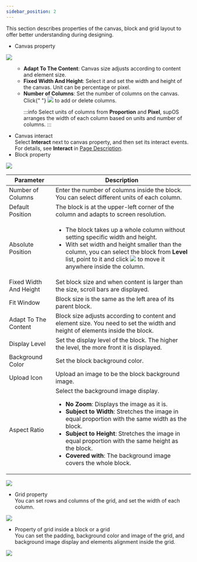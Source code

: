 ```yaml
---
sidebar_position: 2
---
```


This section describes properties of the canvas, block and grid layout
        to offer better understanding during designing.
- Canvas property

<img src="https://wordpressfreezonex.oss-accelerate.aliyuncs.com/appDesign/34.png"/>

<ul>
<ul>
  <li>
    <strong>Adapt To The Content</strong>: Canvas
    size adjusts according to content and element size.
  </li>
  <li>
    <strong>Fixed Width And Height</strong>: Select
    it and set the width and height of the canvas. Unit can be
    percentage or pixel.
  </li>
  <li>
    <strong>Number of Columns</strong>: Set the
    number of columns on the canvas. Click{" "}
    <img src="https://wordpressfreezonex.oss-accelerate.aliyuncs.com/appDesign/35.png"/> to add or delete columns.

:::info
Select units of columns from <strong>Proportion</strong> and <strong>Pixel</strong>, supOS arranges the width of each column based on units and number of columns.
:::

</li>
</ul>
</ul>

- Canvas interact<br/>
Select <strong>Interact</strong> next to canvas property, and then set its interact events. For details, see <strong>Interact</strong> in <a href="../Free Layout/Page Description"> Page Description</a>.
- Block property

<img src="https://wordpressfreezonex.oss-accelerate.aliyuncs.com/appDesign/36.png"/>

<table>
  <colgroup>
    <col style={{ width: "30.48780487804878%" }} />
    <col style={{ width: "69.51219512195121%" }} />
  </colgroup>
  <thead>
    <tr>
      <th>
        Parameter
      </th>
      <th>
        Description
      </th>
    </tr>
  </thead>
  <tbody>
    <tr>
      <td>
        Number of Columns
      </td>
      <td>
        Enter the number of columns inside the block. You can select
        different units of each column.
      </td>
    </tr>
    <tr>
      <td>
        Default Position
      </td>
      <td>
        The block is at the upper-left corner of the column and adapts
        to screen resolution.
      </td>
    </tr>
    <tr>
      <td>
        Absolute Position
      </td>
      <td>
        <ul>
<li>
  The block takes up a whole column without setting specific
  width and height.
</li>
<li>
  With set width and height smaller than the column, you can
  select the block from <strong>Level</strong> list, point to it
  and click <img src="https://wordpressfreezonex.oss-accelerate.aliyuncs.com/appDesign/39.png"/> to move it anywhere inside the column.
</li>
        </ul>
      </td>
    </tr>
    <tr>
      <td>
        Fixed Width And Height
      </td>
      <td>
        Set block size and when content is larger than the size,
        scroll bars are displayed.
      </td>
    </tr>
    <tr>
      <td>
        Fit Window
      </td>
      <td>
        Block size is the same as the left area of its parent block.
      </td>
    </tr>
    <tr>
      <td>
        Adapt To The Content
      </td>
      <td>
        Block size adjusts according to content and element size. You
        need to set the width and height of elements inside the block.
      </td>
    </tr>
    <tr>
      <td>
        Display Level
      </td>
      <td>
        Set the display level of the block. The higher the level, the
        more front it is displayed.
      </td>
    </tr>
    <tr>
      <td>
        Background Color
      </td>
      <td>
        Set the block background color.
      </td>
    </tr>
    <tr>
      <td>
        Upload Icon
      </td>
      <td>
        Upload an image to be the block background image.
      </td>
    </tr>
    <tr>
      <td>
        Aspect Ratio
      </td>
      <td>
        Select the background image display.
        <ul>
<li>
  <strong>No Zoom</strong>: Displays the
  image as it is.
</li>
<li>
  <strong>Subject to Width</strong>:
  Stretches the image in equal proportion with the same
  width as the block.
</li>
<li>
  <strong>Subject to Height</strong>:
  Stretches the image in equal proportion with the same
  height as the block.
</li>
<li>
  <strong>Covered with</strong>: The
  background image covers the whole block.
</li>
        </ul>
      </td>
    </tr>
  </tbody>
</table>

<img src="https://wordpressfreezonex.oss-accelerate.aliyuncs.com/appDesign/37.png"/>

- Grid property<br/>
You can set rows and columns of the grid, and set the width of each column.

<img src="https://wordpressfreezonex.oss-accelerate.aliyuncs.com/appDesign/38.png"/>

- Property of grid inside a block or a grid<br/>
You can set the padding, background color and image of the grid, and background image display and elements alignment inside the grid.

<img src="https://wordpressfreezonex.oss-accelerate.aliyuncs.com/appDesign/40.png"/>

